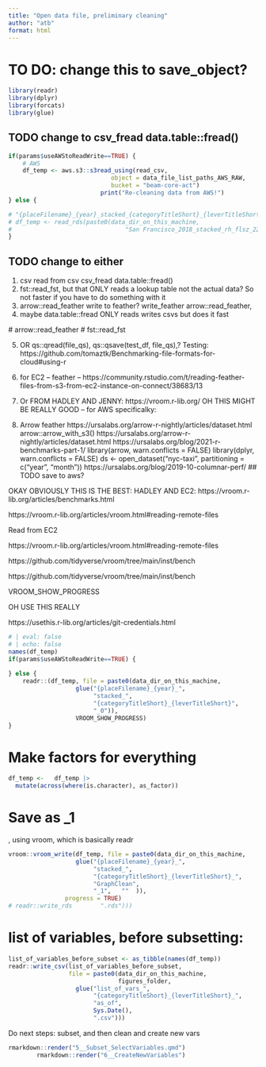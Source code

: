 ```yaml
---
title: "Open data file, preliminary cleaning"
author: "atb"
format: html
---
```


# TO DO: change this to save_object?

```r
library(readr)
library(dplyr)
library(forcats)
library(glue)
```

## TODO change to csv_fread data.table::fread()

```r
if(params$useAWStoReadWrite==TRUE) {
    # AWS
    df_temp <- aws.s3::s3read_using(read_csv,
                             object = data_file_list_paths_AWS_RAW,
                             bucket = "beam-core-act")
                          print("Re-cleaning data from AWS!")
} else {

# "{placeFilename}_{year}_stacked_{categoryTitleShort}_{leverTitleShort}_22.rds")))
# df_temp <- read_rds(paste0(data_dir_on_this_machine,
#                                "San Francisco_2018_stacked_rh_flsz_22.rds" )  )
}                          
```

## TODO change to either

1.  csv read from csv csv_fread data.table::fread()
2.  fst::read_fst, but that ONLY reads a lookup table not the actual data? So not faster if you have to do something with it
3.  arrow::read_feather write to feather? write_feather arrow::read_feather,
4.  maybe data.table::fread ONLY reads writes csvs but does it fast

\# arrow::read_feather \# fst::read_fst

5.  OR qs::qread(file_qs), qs::qsave(test_df, file_qs),? Testing: https://github.com/tomaztk/Benchmarking-file-formats-for-cloud#using-r

6.  for EC2 -- feather -- https://community.rstudio.com/t/reading-feather-files-from-s3-from-ec2-instance-on-connect/38683/13

7.  Or FROM HADLEY AND JENNY: https://vroom.r-lib.org/ OH THIS MIGHT BE REALLY GOOD -- for AWS specificalky:

8.  Arrow feather https://ursalabs.org/arrow-r-nightly/articles/dataset.html arrow::arrow_with_s3() https://ursalabs.org/arrow-r-nightly/articles/dataset.html https://ursalabs.org/blog/2021-r-benchmarks-part-1/ library(arrow, warn.conflicts = FALSE) library(dplyr, warn.conflicts = FALSE) ds \<- open_dataset("nyc-taxi", partitioning = c("year", "month")) https://ursalabs.org/blog/2019-10-columnar-perf/ \## TODO save to aws?

OKAY OBVIOUSLY THIS IS THE BEST: HADLEY AND EC2: https://vroom.r-lib.org/articles/benchmarks.html

https://vroom.r-lib.org/articles/vroom.html#reading-remote-files

Read from EC2

https://vroom.r-lib.org/articles/vroom.html#reading-remote-files

https://github.com/tidyverse/vroom/tree/main/inst/bench

https://github.com/tidyverse/vroom/tree/main/inst/bench

VROOM_SHOW_PROGRESS

OH USE THIS REALLY

https://usethis.r-lib.org/articles/git-credentials.html

```r
# | eval: false
# | echo: false
names(df_temp)
if(params$useAWStoReadWrite==TRUE) {
    
} else {
    readr::(df_temp, file = paste0(data_dir_on_this_machine,
                   glue("{placeFilename}_{year}_",
                        "stacked_",
                        "{categoryTitleShort}_{leverTitleShort}",
                        "_0")),
                   VROOM_SHOW_PROGRESS)
}    
```

# Make factors for everything

```r
df_temp <-   df_temp |> 
  mutate(across(where(is.character), as_factor))
```

# Save as \_1

, using vroom, which is basically readr

```r
vroom::vroom_write(df_temp, file = paste0(data_dir_on_this_machine,
                   glue("{placeFilename}_{year}_",
                        "stacked_",
                        "{categoryTitleShort}_{leverTitleShort}_",
                        "GraphClean",
                        "_1",   ""  )),
                progress = TRUE)
# readr::write_rds        ".rds")))
```

# list of variables, before subsetting:

```r
list_of_variables_before_subset <- as_tibble(names(df_temp))
readr::write_csv(list_of_variables_before_subset, 
                 file = paste0(data_dir_on_this_machine,
                               figures_folder,
                   glue("list_of_vars_",
                        "{categoryTitleShort}_{leverTitleShort}_",
                        "as_of",
                        Sys.Date(),
                        ".csv")))
```

Do next steps: subset, and then clean and create new vars

```r
rmarkdown::render("5__Subset_SelectVariables.qmd")
        rmarkdown::render("6__CreateNewVariables")
```
